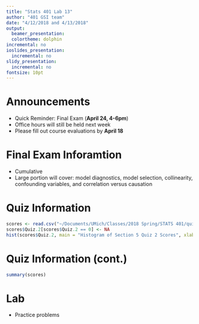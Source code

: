 ```yaml
---
title: "Stats 401 Lab 13"
author: "401 GSI team"
date: "4/12/2018 and 4/13/2018"
output:
  beamer_presentation:
  colortheme: dolphin
incremental: no
ioslides_presentation:
  incremental: no
slidy_presentation:
  incremental: no
fontsize: 10pt
---
```


# Announcements

- Quick Reminder: Final Exam (**April 24, 4-6pm**)
- Office hours will still be held next week
- Please fill out course evaluations by **April 18**

# Final Exam Inforamtion
- Cumulative
- Large portion will cover: model diagnostics, model selection, collinearity, confounding variables, and correlation versus causation

# Quiz Information

```r

scores <- read.csv("~/Documents/UMich/Classes/2018 Spring/STATS 401/quiz2_scores005.csv", header = T)
scores$Quiz.2[scores$Quiz.2 == 0] <- NA
hist(scores$Quiz.2, main = "Histogram of Section 5 Quiz 2 Scores", xlab = "Quiz 2 Score")

```

# Quiz Information (cont.)

```r
summary(scores)
```

# Lab

- Practice problems



